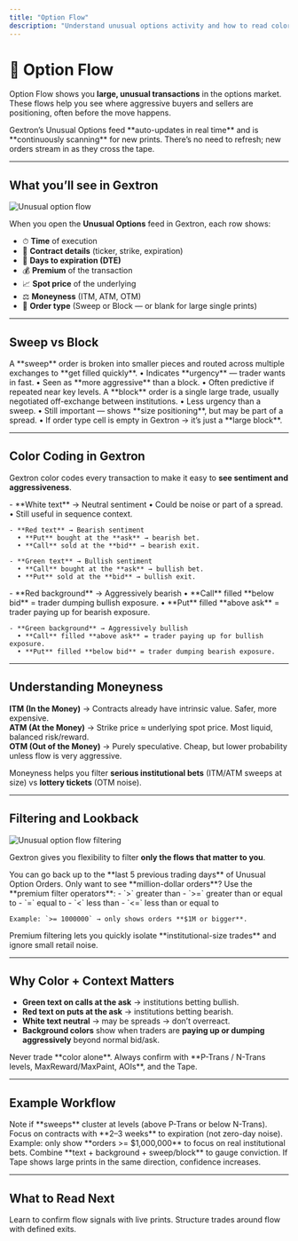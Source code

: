 ```yaml
---
title: "Option Flow"
description: "Understand unusual options activity and how to read color-coded transactions in Gextron."
---
```


# 🔄 Option Flow

Option Flow shows you **large, unusual transactions** in the options market. These flows help you see where aggressive buyers and sellers are positioning, often before the move happens.

<Callout type="info" title="Real-time & always seeking">
  Gextron’s Unusual Options feed **auto-updates in real time** and is **continuously scanning** for new prints. There’s no need to refresh; new orders stream in as they cross the tape.
</Callout>

---

## What you’ll see in Gextron

<Frame caption="SPY unusual option flow">
  <img src="https://alfatoro.com/wp-content/uploads/2025/09/spy-unusual-option.png" alt="Unusual option flow" />
</Frame>

When you open the **Unusual Options** feed in Gextron, each row shows:  
- ⏱ **Time** of execution  
- 📄 **Contract details** (ticker, strike, expiration)  
- 📅 **Days to expiration (DTE)**  
- 💰 **Premium** of the transaction  
- 📈 **Spot price** of the underlying  
- ⚖️ **Moneyness** (ITM, ATM, OTM)  
- 🧾 **Order type** (Sweep or Block — or blank for large single prints)

---

## Sweep vs Block

<AccordionGroup>
  <Accordion title="Sweep Orders">
    A **sweep** order is broken into smaller pieces and routed across multiple exchanges to **get filled quickly**.  
    • Indicates **urgency** — trader wants in fast.  
    • Seen as **more aggressive** than a block.  
    • Often predictive if repeated near key levels.
  </Accordion>

  <Accordion title="Block Orders">
    A **block** order is a single large trade, usually negotiated off-exchange between institutions.  
    • Less urgency than a sweep.  
    • Still important — shows **size positioning**, but may be part of a spread.  
    • If order type cell is empty in Gextron → it’s just a **large block**.
  </Accordion>
</AccordionGroup>

---

## Color Coding in Gextron

Gextron color codes every transaction to make it easy to **see sentiment and aggressiveness**.

<Tabs>
  <Tab title="Text Colors">
    - **White text** → Neutral sentiment  
      • Could be noise or part of a spread.  
      • Still useful in sequence context.  

    - **Red text** → Bearish sentiment  
      • **Put** bought at the **ask** → bearish bet.  
      • **Call** sold at the **bid** → bearish exit.  

    - **Green text** → Bullish sentiment  
      • **Call** bought at the **ask** → bullish bet.  
      • **Put** sold at the **bid** → bullish exit.  
  </Tab>

  <Tab title="Background Colors">
    - **Red background** → Aggressively bearish  
      • **Call** filled **below bid** = trader dumping bullish exposure.  
      • **Put** filled **above ask** = trader paying up for bearish exposure.  

    - **Green background** → Aggressively bullish  
      • **Call** filled **above ask** = trader paying up for bullish exposure.  
      • **Put** filled **below bid** = trader dumping bearish exposure.  
  </Tab>
</Tabs>

---

## Understanding Moneyness

**ITM (In the Money)** → Contracts already have intrinsic value. Safer, more expensive.  
**ATM (At the Money)** → Strike price ≈ underlying spot price. Most liquid, balanced risk/reward.  
**OTM (Out of the Money)** → Purely speculative. Cheap, but lower probability unless flow is very aggressive.  

Moneyness helps you filter **serious institutional bets** (ITM/ATM sweeps at size) vs **lottery tickets** (OTM noise).  

---

## Filtering and Lookback

<Frame caption="Filtering unusual option premium greater than $10,000">
  <img src="https://alfatoro.com/wp-content/uploads/2025/09/unusual-option-flow-filtering.png" alt="Unusual option flow filtering" />
</Frame>

Gextron gives you flexibility to filter **only the flows that matter to you**.

<Steps>
  <Step title="Lookback window">
    You can go back up to the **last 5 previous trading days** of Unusual Option Orders.
  </Step>

  <Step title="Filter by premium">
    Only want to see **million-dollar orders**?  
    Use the **premium filter operators**:  
    - `>` greater than  
    - `>=` greater than or equal to  
    - `=` equal to  
    - `<` less than  
    - `<=` less than or equal to  

    Example: `>= 1000000` → only shows orders **$1M or bigger**.
  </Step>
</Steps>

<Callout type="tip">
Premium filtering lets you quickly isolate **institutional-size trades** and ignore small retail noise.
</Callout>

---

## Why Color + Context Matters

- **Green text on calls at the ask** → institutions betting bullish.  
- **Red text on puts at the ask** → institutions betting bearish.  
- **White text neutral** → may be spreads → don’t overreact.  
- **Background colors** show when traders are **paying up or dumping aggressively** beyond normal bid/ask.  

<Callout type="warning">
Never trade **color alone**. Always confirm with **P-Trans / N-Trans levels, MaxReward/MaxPaint, AOIs**, and the Tape.
</Callout>

---

## Example Workflow

<Steps>
  <Step title="Watch first 15 minutes">
    Note if **sweeps** cluster at levels (above P-Trans or below N-Trans).
  </Step>
  <Step title="Filter by DTE">
    Focus on contracts with **2–3 weeks** to expiration (not zero-day noise).
  </Step>
  <Step title="Use Premium Filters">
    Example: only show **orders >= $1,000,000** to focus on real institutional bets.
  </Step>
  <Step title="Color + Order Type">
    Combine **text + background + sweep/block** to gauge conviction.
  </Step>
  <Step title="Confirm with Tape">
    If Tape shows large prints in the same direction, confidence increases.
  </Step>
</Steps>

---

## What to Read Next

<Columns cols={2}>
  <Card title="Tape Reading" icon="chart-line" href="/features/tape">
    Learn to confirm flow signals with live prints.
  </Card>
  <Card title="Risk & Reward" icon="scale-balanced" href="/trading/risk-reward">
    Structure trades around flow with defined exits.
  </Card>
</Columns>
